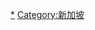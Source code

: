 {{Navbox
| name = 各年新加坡
| title = 各年新加坡（1819年开埠至今）
| state = {{{state|collapsed}}}
| listclass = hlist
| group1 = 19世紀
| list1 =
* [[1819年新加坡|1819]]
* [[1820年新加坡|1820]]
* [[1821年新加坡|1821]]
* [[1822年新加坡|1822]]
* [[1823年新加坡|1823]]
* [[1824年新加坡|1824]]
* [[1825年新加坡|1825]]
* [[1826年新加坡|1826]]
* [[1827年新加坡|1827]]
* [[1828年新加坡|1828]]
* [[1829年新加坡|1829]]
* [[1830年新加坡|1830]]
* [[1831年新加坡|1831]]
* [[1832年新加坡|1832]]
* [[1833年新加坡|1833]]
* [[1834年新加坡|1834]]
* [[1835年新加坡|1835]]
* [[1836年新加坡|1836]]
* [[1837年新加坡|1837]]
* [[1838年新加坡|1838]]
* [[1839年新加坡|1839]]
* [[1840年新加坡|1840]]
* [[1841年新加坡|1841]]
* [[1842年新加坡|1842]]
* [[1843年新加坡|1843]]
* [[1844年新加坡|1844]]
* [[1845年新加坡|1845]]
* [[1846年新加坡|1846]]
* [[1847年新加坡|1847]]
* [[1848年新加坡|1848]]
* [[1849年新加坡|1849]]
* [[1850年新加坡|1850]]
* [[1851年新加坡|1851]]
* [[1852年新加坡|1852]]
* [[1853年新加坡|1853]]
* [[1854年新加坡|1854]]
* [[1855年新加坡|1855]]
* [[1856年新加坡|1856]]
* [[1857年新加坡|1857]]
* [[1858年新加坡|1858]]
* [[1859年新加坡|1859]]
* [[1860年新加坡|1860]]
* [[1861年新加坡|1861]]
* [[1862年新加坡|1862]]
* [[1863年新加坡|1863]]
* [[1864年新加坡|1864]]
* [[1865年新加坡|1865]]
* [[1866年新加坡|1866]]
* [[1867年新加坡|1867]]
* [[1868年新加坡|1868]]
* [[1869年新加坡|1869]]
* [[1870年新加坡|1870]]
* [[1871年新加坡|1871]]
* [[1872年新加坡|1872]]
* [[1873年新加坡|1873]]
* [[1874年新加坡|1874]]
* [[1875年新加坡|1875]]
* [[1876年新加坡|1876]]
* [[1877年新加坡|1877]]
* [[1878年新加坡|1878]]
* [[1879年新加坡|1879]]
* [[1880年新加坡|1880]]
* [[1881年新加坡|1881]]
* [[1882年新加坡|1882]]
* [[1883年新加坡|1883]]
* [[1884年新加坡|1884]]
* [[1885年新加坡|1885]]
* [[1886年新加坡|1886]]
* [[1887年新加坡|1887]]
* [[1888年新加坡|1888]]
* [[1889年新加坡|1889]]
* [[1890年新加坡|1890]]
* [[1891年新加坡|1891]]
* [[1892年新加坡|1892]]
* [[1893年新加坡|1893]]
* [[1894年新加坡|1894]]
* [[1895年新加坡|1895]]
* [[1896年新加坡|1896]]
* [[1897年新加坡|1897]]
* [[1898年新加坡|1898]]
* [[1899年新加坡|1899]]
* [[1900年新加坡|1900]]
| group2= 20世紀
| list2 =
* [[1901年新加坡|1901]]
* [[1902年新加坡|1902]]
* [[1903年新加坡|1903]]
* [[1904年新加坡|1904]]
* [[1905年新加坡|1905]]
* [[1906年新加坡|1906]]
* [[1907年新加坡|1907]]
* [[1908年新加坡|1908]]
* [[1909年新加坡|1909]]
* [[1910年新加坡|1910]]
* [[1911年新加坡|1911]]
* [[1912年新加坡|1912]]
* [[1913年新加坡|1913]]
* [[1914年新加坡|1914]]
* [[1915年新加坡|1915]]
* [[1916年新加坡|1916]]
* [[1917年新加坡|1917]]
* [[1918年新加坡|1918]]
* [[1919年新加坡|1919]]
* [[1920年新加坡|1920]]
* [[1921年新加坡|1921]]
* [[1922年新加坡|1922]]
* [[1923年新加坡|1923]]
* [[1924年新加坡|1924]]
* [[1925年新加坡|1925]]
* [[1926年新加坡|1926]]
* [[1927年新加坡|1927]]
* [[1928年新加坡|1928]]
* [[1929年新加坡|1929]]
* [[1930年新加坡|1930]]
* [[1931年新加坡|1931]]
* [[1932年新加坡|1932]]
* [[1933年新加坡|1933]]
* [[1934年新加坡|1934]]
* [[1935年新加坡|1935]]
* [[1936年新加坡|1936]]
* [[1937年新加坡|1937]]
* [[1938年新加坡|1938]]
* [[1939年新加坡|1939]]
* [[1940年新加坡|1940]]
* [[1941年新加坡|1941]]
* [[1942年新加坡|1942]]
* [[1943年新加坡|1943]]
* [[1944年新加坡|1944]]
* [[1945年新加坡|1945]]
* [[1946年新加坡|1946]]
* [[1947年新加坡|1947]]
* [[1948年新加坡|1948]]
* [[1949年新加坡|1949]]
* [[1950年新加坡|1950]]
* [[1951年新加坡|1951]]
* [[1952年新加坡|1952]]
* [[1953年新加坡|1953]]
* [[1954年新加坡|1954]]
* [[1955年新加坡|1955]]
* [[1956年新加坡|1956]]
* [[1957年新加坡|1957]]
* [[1958年新加坡|1958]]
* [[1959年新加坡|1959]]
* [[1960年新加坡|1960]]
* [[1961年新加坡|1961]]
* [[1962年新加坡|1962]]
* [[1963年新加坡|1963]]
* [[1964年新加坡|1964]]
* [[1965年新加坡|1965]]
* [[1966年新加坡|1966]]
* [[1967年新加坡|1967]]
* [[1968年新加坡|1968]]
* [[1969年新加坡|1969]]
* [[1970年新加坡|1970]]
* [[1971年新加坡|1971]]
* [[1972年新加坡|1972]]
* [[1973年新加坡|1973]]
* [[1974年新加坡|1974]]
* [[1975年新加坡|1975]]
* [[1976年新加坡|1976]]
* [[1977年新加坡|1977]]
* [[1978年新加坡|1978]]
* [[1979年新加坡|1979]]
* [[1980年新加坡|1980]]
* [[1981年新加坡|1981]]
* [[1982年新加坡|1982]]
* [[1983年新加坡|1983]]
* [[1984年新加坡|1984]]
* [[1985年新加坡|1985]]
* [[1986年新加坡|1986]]
* [[1987年新加坡|1987]]
* [[1988年新加坡|1988]]
* [[1989年新加坡|1989]]
* [[1990年新加坡|1990]]
* [[1991年新加坡|1991]]
* [[1992年新加坡|1992]]
* [[1993年新加坡|1993]]
* [[1994年新加坡|1994]]
* [[1995年新加坡|1995]]
* [[1996年新加坡|1996]]
* [[1997年新加坡|1997]]
* [[1998年新加坡|1998]]
* [[1999年新加坡|1999]]
* [[2000年新加坡|2000]]
| group3 = 21世紀
| list3=
* [[2001年新加坡|2001]]
* [[2002年新加坡|2002]]
* [[2003年新加坡|2003]]
* [[2004年新加坡|2004]]
* [[2005年新加坡|2005]]
* [[2006年新加坡|2006]]
* [[2007年新加坡|2007]]
* [[2008年新加坡|2008]]
* [[2009年新加坡|2009]]
* [[2010年新加坡|2010]]
* [[2011年新加坡|2011]]
* [[2012年新加坡|2012]]
* [[2013年新加坡|2013]]
* [[2014年新加坡|2014]]
* [[2015年新加坡|2015]]
* [[2016年新加坡|2016]]
* [[2017年新加坡|2017]]
* [[2018年新加坡|2018]]
* [[2019年新加坡|2019]]
* [[2020年新加坡|2020]]
* [[2021年新加坡|2021]]
* [[2022年新加坡|2022]]
}}<noinclude>
{{collapsible option}}
[[Category:21世紀各年新加坡|*]]
[[Category:新加坡]]
</noinclude>